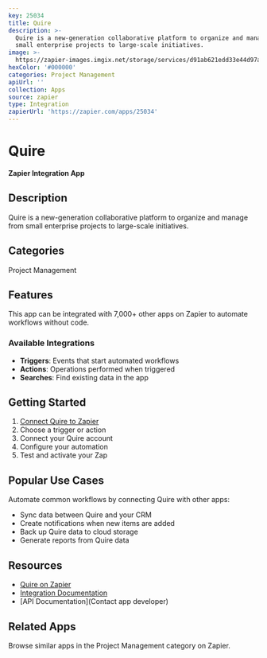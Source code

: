 ```yaml
---
key: 25034
title: Quire
description: >-
  Quire is a new-generation collaborative platform to organize and manage from
  small enterprise projects to large-scale initiatives.
image: >-
  https://zapier-images.imgix.net/storage/services/d91ab621edd33e44d97a8d5f4ca84f9c.png?auto=format%2Ccompress&ixlib=python-3.0.0&q=50
hexColor: '#000000'
categories: Project Management
apiUrl: ''
collection: Apps
source: zapier
type: Integration
zapierUrl: 'https://zapier.com/apps/25034'
---
```

# Quire

**Zapier Integration App**

## Description

Quire is a new-generation collaborative platform to organize and manage from small enterprise projects to large-scale initiatives.

## Categories

Project Management

## Features

This app can be integrated with 7,000+ other apps on Zapier to automate workflows without code.

### Available Integrations

- **Triggers**: Events that start automated workflows
- **Actions**: Operations performed when triggered
- **Searches**: Find existing data in the app

## Getting Started

1. [Connect Quire to Zapier](https://zapier.com/apps/25034)
2. Choose a trigger or action
3. Connect your Quire account
4. Configure your automation
5. Test and activate your Zap

## Popular Use Cases

Automate common workflows by connecting Quire with other apps:

- Sync data between Quire and your CRM
- Create notifications when new items are added
- Back up Quire data to cloud storage
- Generate reports from Quire data

## Resources

- [Quire on Zapier](https://zapier.com/apps/25034)
- [Integration Documentation](https://zapier.com/apps/25034/integrations)
- [API Documentation](Contact app developer)

## Related Apps

Browse similar apps in the Project Management category on Zapier.

